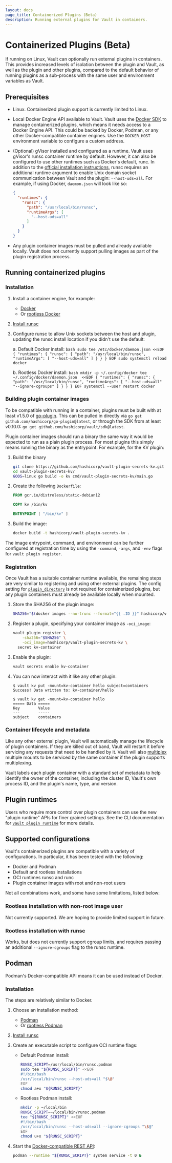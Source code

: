 ```yaml
---
layout: docs
page_title: Containerized Plugins (Beta)
description: Running external plugins for Vault in containers.
---
```


# Containerized Plugins (Beta)

If running on Linux, Vault can optionally run external plugins in containers.
This provides increased levels of isolation between the plugin and Vault, as
well as the plugin and other plugins, compared to the default behavior of
running plugins as a sub-process with the same user and environment variables
as Vault.

## Prerequisites

* Linux. Containerized plugin support is currently limited to Linux.

* Local Docker Engine API available to Vault. Vault uses the
  [Docker SDK](https://pkg.go.dev/github.com/docker/docker) to manage containerized
  plugins, which means it needs access to a Docker Engine API. This could be
  backed by Docker, Podman, or any other Docker-compatible container engines.
  Use the `DOCKER_HOST` environment variable to configure a custom address.

* (Optional) gVisor installed and configured as a runtime. Vault uses gVisor's
  runsc container runtime by default. However, it can also be configured to use
  other runtimes such as Docker's default, runc. In addition to the
  [official installation instructions](https://gvisor.dev/docs/user_guide/install/),
  runsc requires an additional runtime argument to enable Unix domain socket
  communication between Vault and the plugin: `--host-uds=all`.
  For example, if using Docker, `daemon.json` will look like so:

  ```json
  {
    "runtimes": {
      "runsc": {
        "path": "/usr/local/bin/runsc",
        "runtimeArgs": [
          "--host-uds=all"
        ]
      }
    }
  }
  ```

* Any plugin container images must be pulled and already available locally.
  Vault does not currently support pulling images as part of the plugin
  registration process.

## Running containerized plugins

### Installation

1. Install a container engine, for example:
    * [Docker](https://docs.docker.com/engine/install/)
    * Or [rootless Docker](https://docs.docker.com/engine/security/rootless/)

2. [Install runsc](https://gvisor.dev/docs/user_guide/install/)

3. Configure runsc to allow Unix sockets between the host and plugin, updating
   the runsc install location if you didn't use the default:

    a. Default Docker install:
        ```bash
        sudo tee /etc/docker/daemon.json <<EOF
        {
        "runtimes": {
          "runsc": {
            "path": "/usr/local/bin/runsc",
              "runtimeArgs": [
                "--host-uds=all"
              ]
            }
          }
        }
        EOF
        sudo systemctl reload docker
        ```
    
    b. Rootless Docker install:
        ```bash
        mkdir -p ~/.config/docker
        tee ~/.config/docker/daemon.json  <<EOF
        {
          "runtimes": {
            "runsc": {
              "path": "/usr/local/bin/runsc",
              "runtimeArgs": [
                "--host-uds=all"
                "--ignore-cgroups"
              ]
            }
          }
        }
        EOF
        systemctl --user restart docker
        ```

### Building plugin container images

To be compatible with running in a container, plugins must be built with at
least v1.5.0 of [go-plugin](https://github.com/hashicorp/go-plugin). This can
be pulled in directly via `go get github.com/hashicorp/go-plugin@latest`, or
through the SDK from at least v0.10.0: `go get github.com/hashicorp/vault/sdk@latest`.

Plugin container images should run a binary the same way it would be expected
to run as a plain plugin process. For most plugins this simply means running
the binary as the entrypoint. For example, for the KV plugin:

1. Build the binary
    ```bash
    git clone https://github.com/hashicorp/vault-plugin-secrets-kv.git
    cd vault-plugin-secrets-kv/
    GOOS=linux go build -o kv cmd/vault-plugin-secrets-kv/main.go
    ```

1. Create the following `Dockerfile`:
    ```Dockerfile
    FROM gcr.io/distroless/static-debian12

    COPY kv /bin/kv

    ENTRYPOINT [ "/bin/kv" ]
    ```

1. Build the image:
    ```bash
    docker build -t hashicorp/vault-plugin-secrets-kv .
    ```

The image entrypoint, command, and environment can be further configured at
registration time by using the `-command`, `-args`, and `-env` flags for
`vault plugin register`.

### Registration

Once Vault has a suitable container runtime available, the remaining steps are
very similar to registering and using other external plugins. The config setting
for [`plugin_directory`](/docs/configuration#plugin_directory) is not required
for containerized plugins, but any plugin containers must already be available
locally when mounted.

1. Store the SHA256 of the plugin image:
    ```bash
    SHA256="$(docker images --no-trunc --format="{{ .ID }}" hashicorp/vault-plugin-secrets-kv | cut -d: -f2)"
    ```

1. Register a plugin, specifying your container image as `-oci_image`:
    ```bash
    vault plugin register \
        -sha256="$SHA256" \
        -oci_image=hashicorp/vault-plugin-secrets-kv \
      secret kv-container
    ```

1. Enable the plugin:
    ```bash
    vault secrets enable kv-container
    ```

1. You can now interact with it like any other plugin:
    ```shell-session
    $ vault kv put -mount=kv-container hello subject=containers
    Success! Data written to: kv-container/hello

    $ vault kv get -mount=kv-container hello
    ===== Data =====
    Key        Value
    ---        -----
    subject    containers
    ```

### Container lifecycle and metadata

Like any other external plugin, Vault will automatically manage the lifecycle
of plugin containers. If they are killed out of band, Vault will restart it
before servicing any requests that need to be handled by it. Vault will also
[multiplex](/docs/plugins/plugin-architecture#plugin-multiplexing) multiple
mounts to be serviced by the same container if the plugin supports multiplexing.

Vault labels each plugin container with a standard set of metadata to help
identify the owner of the container, including the cluster ID, Vault's own
process ID, and the plugin's name, type, and version.

## Plugin runtimes

Users who require more control over plugin containers can use the new "plugin
runtime" APIs for finer grained settings. See the CLI documentation for
[`vault plugin runtime`](/docs/commands/plugin/runtime) for more details.

## Supported configurations

Vault's containerized plugins are compatible with a variety of configurations.
In particular, it has been tested with the following:

* Docker and Podman
* Default and rootless installations
* OCI runtimes runsc and runc
* Plugin container images with root and non-root users

Not all combinations work, and some have some limitations, listed below:

### Rootless installation with non-root image user

Not currently supported. We are hoping to provide limited support in future.

### Rootless installation with runsc

Works, but does not currently support cgroup limits, and requires  passing an
additional `--ignore-cgroups` flag to the runsc runtime.

## Podman

Podman's Docker-compatible API means it can be used instead of Docker.

### Installation

The steps are relatively similar to Docker.

1. Choose an installation method:

    * [Podman](https://podman.io/docs/installation#installing-on-linux)
    * Or [rootless Podman](https://github.com/containers/podman/blob/main/docs/tutorials/rootless_tutorial.md)

2. [Install runsc](https://gvisor.dev/docs/user_guide/install/)

3. Create an executable script to configure OCI runtime flags:

    * Default Podman install:
      ```bash
      RUNSC_SCRIPT=/usr/local/bin/runsc.podman
      sudo tee "${RUNSC_SCRIPT}" <<EOF
      #!/bin/bash
      /usr/local/bin/runsc --host-uds=all "$\@"
      EOF
      chmod a+x "${RUNSC_SCRIPT}"
      ```

    * Rootless Podman install:
        ```bash
        mkdir -p ~/local/bin
        RUNSC_SCRIPT=~/local/bin/runsc.podman
        tee "${RUNSC_SCRIPT}" <<EOF
        #!/bin/bash
        /usr/local/bin/runsc --host-uds=all --ignore-cgroups "\$@"
        EOF
        chmod u+x "${RUNSC_SCRIPT}"
        ```

4. Start the [Docker-compatible REST API](https://docs.podman.io/en/latest/_static/api.html):
    ```bash
    podman --runtime "${RUNSC_SCRIPT}" system service -t 0 &
    ```

